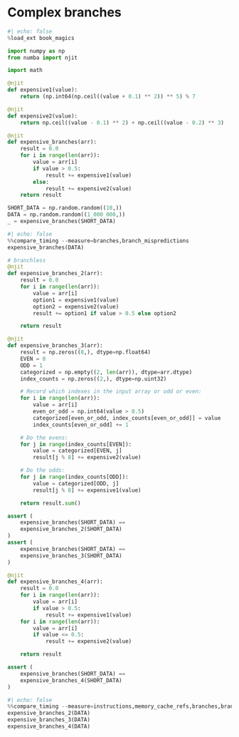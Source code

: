 # Complex branches

```python
#| echo: false
%load_ext book_magics
```

```python
import numpy as np
from numba import njit
```

```python
import math

@njit
def expensive1(value):
    return (np.int64(np.ceil((value + 0.1) ** 2)) ** 5) % 7

@njit
def expensive2(value):
    return np.ceil((value - 0.1) ** 2) + np.ceil((value - 0.2) ** 3)

@njit
def expensive_branches(arr):
    result = 0.0
    for i in range(len(arr)):
        value = arr[i]
        if value > 0.5:
            result += expensive1(value)
        else:
            result += expensive2(value)
    return result

SHORT_DATA = np.random.random((10,))
DATA = np.random.random((1_000_000,))
_ = expensive_branches(SHORT_DATA)
```

```python
#| echo: false
%%compare_timing --measure=branches,branch_mispredictions
expensive_branches(DATA)
```

```python

# branchless
@njit
def expensive_branches_2(arr):
    result = 0.0
    for i in range(len(arr)):
        value = arr[i]
        option1 = expensive1(value)
        option2 = expensive2(value)
        result += option1 if value > 0.5 else option2

    return result

@njit
def expensive_branches_3(arr):
    result = np.zeros((8,), dtype=np.float64)
    EVEN = 0
    ODD = 1
    categorized = np.empty((2, len(arr)), dtype=arr.dtype)
    index_counts = np.zeros((2,), dtype=np.uint32)

    # Record which indexes in the input array or odd or even:
    for i in range(len(arr)):
        value = arr[i]
        even_or_odd = np.int64(value > 0.5)
        categorized[even_or_odd, index_counts[even_or_odd]] = value
        index_counts[even_or_odd] += 1

    # Do the evens:
    for j in range(index_counts[EVEN]):
        value = categorized[EVEN, j]
        result[j % 8] += expensive2(value)

    # Do the odds:
    for j in range(index_counts[ODD]):
        value = categorized[ODD, j]
        result[j % 8] += expensive1(value)

    return result.sum()

assert (
    expensive_branches(SHORT_DATA) ==
    expensive_branches_2(SHORT_DATA)
)
assert (
    expensive_branches(SHORT_DATA) ==
    expensive_branches_3(SHORT_DATA)
)

@njit
def expensive_branches_4(arr):
    result = 0.0
    for i in range(len(arr)):
        value = arr[i]
        if value > 0.5:
            result += expensive1(value)
    for i in range(len(arr)):
        value = arr[i]
        if value <= 0.5:
            result += expensive2(value)

    return result

assert (
    expensive_branches(SHORT_DATA) ==
    expensive_branches_4(SHORT_DATA)
)
```

```python
#| echo: false
%%compare_timing --measure=instructions,memory_cache_refs,branches,branch_mispredictions
expensive_branches_2(DATA)
expensive_branches_3(DATA)
expensive_branches_4(DATA)
```
